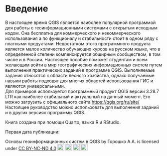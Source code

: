 # Введение {.unnumbered}

В настоящее время QGIS является наиболее популярной программой для работы с геоинформационными системами с открытым исходным кодом. Она бесплатна для коммерческого и некоммерческого использования а по функционалу и стабильности стоит в одном ряду с платными продуктами. Недостатком этого программного продукта является малое количество обучающих курсов на русском языке, что в определенной степени компенсируется обширным сообществом, в том числе и в России. Настоящее пособие поможет студентам и всем желающим войти в мир географических информационных систем путем выполнения практических заданий в программе QGIS. Выполняемые задания относятся к области лесного хозяйства, однако получаемые навыки работы подходят для многих областей использования ГИС и являются универсальными.  
Для примеров используется программный продукт QGIS версии 3.28.7 LTR как наиболее стабильный и актуальный на данный момент. Его можно загрузить с официального сайта <https://qgis.org/ru/site/> Настоящее руководство можно использовать для выполнения заданий и в других версиях программы QGIS.  

Книга создана при помощи Quarto, языка R и RStudio.

Первая дата публикации:
 <p xmlns:cc="http://creativecommons.org/ns#" xmlns:dct="http://purl.org/dc/terms/"><span property="dct:title">Основы геоинформационных систем в QGIS</span> by <span property="cc:attributionName">Горошко А.А.</span> is licensed under <a href="http://creativecommons.org/licenses/by-nc-nd/4.0/?ref=chooser-v1" target="_blank" rel="license noopener noreferrer" style="display:inline-block;">CC BY-NC-ND 4.0<img style="height:22px!important;margin-left:3px;vertical-align:text-bottom;" src="https://mirrors.creativecommons.org/presskit/icons/cc.svg?ref=chooser-v1"><img style="height:22px!important;margin-left:3px;vertical-align:text-bottom;" src="https://mirrors.creativecommons.org/presskit/icons/by.svg?ref=chooser-v1"><img style="height:22px!important;margin-left:3px;vertical-align:text-bottom;" src="https://mirrors.creativecommons.org/presskit/icons/nc.svg?ref=chooser-v1"><img style="height:22px!important;margin-left:3px;vertical-align:text-bottom;" src="https://mirrors.creativecommons.org/presskit/icons/nd.svg?ref=chooser-v1"></a></p> 
